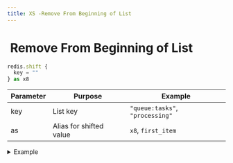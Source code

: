 ```yaml
---
title: XS -Remove From Beginning of List
---
```


# <img src="../assets/docuBadge (11).png" alt="" data-size="line" /> Remove From Beginning of List <a href="#xs-remove-from-beginning-of-list" id="xs-remove-from-beginning-of-list"></a>



```javascript
redis.shift {
  key = ""
} as x8
```

| Parameter | Purpose                 | Example                         |
| --------- | ----------------------- | ------------------------------- |
| key       | List key                | `"queue:tasks"`, `"processing"` |
| as        | Alias for shifted value | `x8`, `first_item`              |

<details>

<summary>Example</summary>

```javascript
redis.shift {
  key = "message_queue"
} as next_message
```

* Removes and returns first element
* Returns null if list is empty
* Reduces list length by 1
* Common for queue operations

</details>
